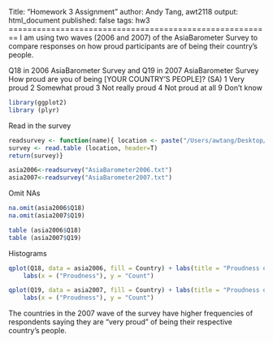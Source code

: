 Title: "Homework 3 Assignment"
author: Andy Tang, awt2118
output: html_document
published: false
tags: hw3
========================================================
I am using two waves (2006 and 2007) of the AsiaBarometer Survey to compare responses on how proud participants are of being their country's people.

Q18 in 2006 AsiaBarometer Survey and Q19 in 2007 AsiaBarometer Survey
How proud are you of being [YOUR COUNTRY’S PEOPLE]? (SA)
1 Very proud
2 Somewhat proud
3 Not really proud
4 Not proud at all
9 Don't know

```r
library(ggplot2)
library (plyr)
```



Read in the survey
```r
readsurvey <- function(name){ location <- paste("/Users/awtang/Desktop/qmssviz/qmssviz",name, sep="/")
survey <- read.table (location, header=T)
return(survey)}

asia2006<-readsurvey("AsiaBarometer2006.txt")
asia2007<-readsurvey("AsiaBarometer2007.txt")

```

Omit NAs
```r

na.omit(asia2006$Q18)
na.omit(asia2007$Q19)

```

```r
table (asia2006$Q18)
table (asia2007$Q19)
```



Histograms
```r
qplot(Q18, data = asia2006, fill = Country) + labs(title = "Proudness of Being Your Country's People in Asia 2006" ) + 
    labs(x = ("Proudness"), y = "Count")

qplot(Q19, data = asia2007, fill = Country) + labs(title = "Proudness of Being Your Country's People in Asia 2007") + 
    labs(x = ("Proudness"), y = "Count")

```

The countries in the 2007 wave of the survey have higher frequencies of respondents saying they are "very proud" of being their respective country's people.